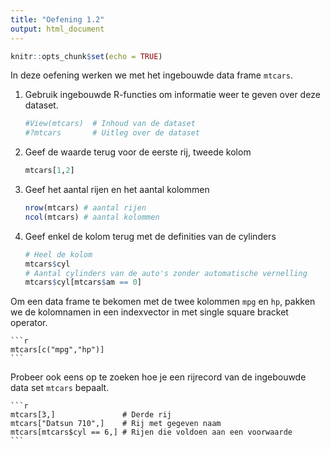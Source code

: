 ```yaml
---
title: "Oefening 1.2"
output: html_document
---
```


```r
knitr::opts_chunk$set(echo = TRUE)
```

In deze oefening werken we met het ingebouwde data frame `mtcars`.
    
1. Gebruik ingebouwde R-functies om informatie weer te geven over deze dataset.

    ```r
    #View(mtcars)  # Inhoud van de dataset
    #?mtcars       # Uitleg over de dataset
    ```

2. Geef de waarde terug voor de eerste rij, tweede kolom

    ```r
    mtcars[1,2]
    ```

3. Geef het aantal rijen en het aantal kolommen

    ```r
    nrow(mtcars) # aantal rijen
    ncol(mtcars) # aantal kolommen
    ```

4. Geef enkel de kolom terug met de definities van de cylinders

    ```r
    # Heel de kolom
    mtcars$cyl
    # Aantal cylinders van de auto's zonder automatische vernelling
    mtcars$cyl[mtcars$am == 0]  
    ```

Om een data frame te bekomen met de twee kolommen `mpg` en `hp`, pakken we de kolomnamen in een indexvector in met single square bracket operator.

    ```r
    mtcars[c("mpg","hp")]
    ```

Probeer ook eens op te zoeken hoe je een rijrecord van de ingebouwde data set `mtcars` bepaalt.

    ```r
    mtcars[3,]               # Derde rij
    mtcars["Datsun 710",]    # Rij met gegeven naam
    mtcars[mtcars$cyl == 6,] # Rijen die voldoen aan een voorwaarde 
    ```
